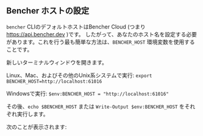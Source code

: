 
## Bencher ホストの設定

`bencher` CLIのデフォルトホストはBencher Cloud (つまり https://api.bencher.dev )です。
したがって、あなたのホスト名を設定する必要があります。これを行う最も簡単な方法は、`BENCHER_HOST` 環境変数を使用することです。

新しいターミナルウィンドウを開きます。

Linux、Mac、およびその他のUnix系システムで実行: `export BENCHER_HOST=http://localhost:61016`

Windowsで実行: `$env:BENCHER_HOST = "http://localhost:61016"`

その後、`echo $BENCHER_HOST` または `Write-Output $env:BENCHER_HOST` をそれぞれ実行します。

次のことが表示されます:

<DockerBencherHostOutput />